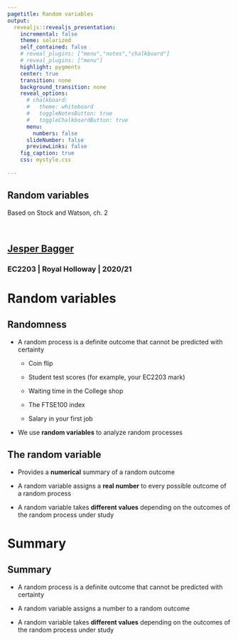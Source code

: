 ```yaml
---
pagetitle: Random variables
output: 
  revealjs::revealjs_presentation:
    incremental: false
    theme: solarized
    self_contained: false
    # reveal_plugins: ["menu","notes","chalkboard"]
    # reveal_plugins: ["menu"]
    highlight: pygments
    center: true
    transition: none
    background_transition: none 
    reveal_options:
      # chalkboard:
      #   theme: whiteboard
      #   toggleNotesButton: true
      #   toggleChalkboardButton: true
      menu:
        numbers: false
      slideNumber: false
      previewLinks: false
    fig_caption: true
    css: mystyle.css
    
--- 
```


<section>

<h1>Random variables</h1>

Based on Stock and Watson, ch. 2

<br>

<h2>[Jesper Bagger](mailto:jesper.bagger@rhul.ac.uk)</h2>

<h3>EC2203 | Royal Holloway | 2020/21</h3>



</section>

<!-- # Outline -->

<!-- - Random variables -->

<!-- - Probability distributions -->

# Random variables

## Randomness

- A random process is a definite outcome that cannot be predicted with certainty

  - Coin flip
  
  - Student test scores (for example, your EC2203 mark)
  
  - Waiting time in the College shop
  
  - The FTSE100 index
  
  - Salary in your first job
  
- We use **random variables** to analyze random processes
  
  
## The random variable

- Provides a **numerical** summary of a random outcome

- A random variable assigns a **real number** to every possible outcome of a random process

- A random variable takes **different values** depending on the outcomes of the random process under study


<!-- # Distributions -->

<!-- ## The distribution of a random variable -->

<!-- - The probability that, say, $X=x$ is the **proportion of times $X=x$ in many independent realizations** of $X$ -->

<!-- - The **distribution** of a random variable specifies the probability of realizing each value of the random variable -->

<!-- - Distinguish b/w **discrete** and **continuous** random variables -->


<!-- ## The PMF and CDF of a discrete random variable -->

<!-- - The **probability mass function (PMF)** (or **probability distribution**) of a **discrete** random variable $X$ is -->

<!--   <div class="box"> -->
<!--   $$f_X(x) = P(X = x); \quad  \sum_x f_X(x) = 1$$ -->
<!--   </div> -->

<!-- - The **cumulative distribution function (CDF)** of a discrete random variable $X$ is is -->

<!--   <div class="box"> -->
<!--   $$F_X(x) = P(X \leq x)$$ -->
<!--   </div> -->

<!-- ## The CDF of a continuous random variable -->

<!-- - The CDF of a **continuous** random variable $X$ is defined exactly as for discrete random variables: -->

<!--   <div class="box"> -->
<!--   $$F_X(x) = P(X \leq x)$$ -->
<!--   </div> -->

<!-- ## The probability density function -->

<!-- - The PMF is inappropriate for continuous random variables; instead, introduce the **probability density function (PDF)** -->

<!-- - The area under the PDF $f_X(X)$ b/w two points is equal to the probability that $X$ fall b/w those two points -->

<!--   $$\int_a^b f_X(x) dx = F_X(b) - F_X(a)$$ -->

<!-- - The PDF is the derivative of the CDF, and integrates to 1 -->

<!--   <div class="box"> -->
<!--   $$f_X(x) = \frac{d}{dx} F_X(x); \quad \int f_X(x) dx = 1$$ -->
<!--   </div> -->


<!-- ## The Normal PDF and CDF -->

<!-- ```{r echo=FALSE, error=FALSE, warning=FALSE} -->
<!-- par(mfrow=c(2,1), mar = c(2,4.1,1,4.1)) -->
<!-- # draw a plot of the N(0,1) PDF -->
<!-- x <- seq(-3.5,3.5,length=200) -->
<!-- pdf <- dnorm(x) -->
<!-- plot(x,pdf, -->
<!--       type = "l", -->
<!--       cex.axis = 1.5,  -->
<!--       cex.lab = 1.5,  -->
<!--       xlim = c(-3.5, 3.5), -->
<!--       ylab = "Density", -->
<!--       xlab = " ", -->
<!--       col = "blue", -->
<!--       lwd = 3, -->
<!--       panel.first = grid(nx = NULL,  -->
<!--                         ny = NULL,  -->
<!--                         col = "lightgray",  -->
<!--                         lty = "dotted",  -->
<!--                         lwd = 2))  -->
<!-- box(which = "plot",  -->
<!--     lty = "solid",  -->
<!--     lwd = 3) -->
<!-- # draw a plot of the N(0,1) CDF -->
<!-- x <- seq(-3.5,3.5,length=200) -->
<!-- cdf <- pnorm(x) -->
<!-- plot(x,cdf, -->
<!--       type = "l", -->
<!--       cex.axis = 1.5,  -->
<!--       cex.lab = 1.5,  -->
<!--       xlim = c(-3.5, 3.5), -->
<!--       ylab = "Probability", -->
<!--       xlab = " ", -->
<!--       col = "blue", -->
<!--       lwd = 3, -->
<!--       panel.first = grid(nx = NULL,  -->
<!--                         ny = NULL,  -->
<!--                         col = "lightgray",  -->
<!--                         lty = "dotted",  -->
<!--                         lwd = 2))  -->
<!-- box(which = "plot",  -->
<!--     lty = "solid",  -->
<!--     lwd = 3) -->

<!-- ``` -->


<!-- ## The Normal PDF and CDF -->

<!-- ```{r echo=FALSE, error=FALSE, warning=FALSE} -->
<!-- par(mfrow=c(2,1), mar = c(2,4.1,1,4.1)) -->
<!-- # draw a plot of the N(0,1) PDF -->

<!-- x <- seq(-3.5,3.5,length=200) -->
<!-- pdf <- dnorm(x) -->
<!-- plot(x,pdf, -->
<!--       type = "l", -->
<!--       cex.axis = 1.5,  -->
<!--       cex.lab = 1.5,  -->
<!--       xlim = c(-3.5, 3.5), -->
<!--       ylab = "Density", -->
<!--       xlab = " ", -->
<!--       col = "blue", -->
<!--       lwd = 3, -->
<!--       panel.first = grid(nx = NULL,  -->
<!--                         ny = NULL,  -->
<!--                         col = "lightgray",  -->
<!--                         lty = "dotted",  -->
<!--                         lwd = 2))  -->
<!-- box(which = "plot",  -->
<!--     lty = "solid",  -->
<!--     lwd = 3) -->

<!-- # The shaded area -->
<!-- xshade <- seq(-3.5,0,length=200) -->
<!-- pdfshade <- dnorm(xshade) -->
<!-- polygon(c(-3.5,xshade,0),c(0,pdfshade,0), col="lightgray", lwd = 0.1) -->
<!-- lines(x,pdf, -->
<!--       lwd = 3, -->
<!--       col="blue") -->

<!-- # draw a plot of the N(0,1) CDF -->
<!-- x <- seq(-3.5,3.5,length=200) -->
<!-- cdf <- pnorm(x) -->
<!-- plot(x,cdf, -->
<!--       type = "l", -->
<!--       cex.axis = 1.5,  -->
<!--       cex.lab = 1.5,  -->
<!--       xlim = c(-3.5, 3.5), -->
<!--       ylab = "Probability", -->
<!--       xlab = " ", -->
<!--       col = "blue", -->
<!--       lwd = 3, -->
<!--       panel.first = grid(nx = NULL,  -->
<!--                         ny = NULL,  -->
<!--                         col = "lightgray",  -->
<!--                         lty = "dotted",  -->
<!--                         lwd = 2))  -->
<!-- box(which = "plot",  -->
<!--     lty = "solid",  -->
<!--     lwd = 3) -->

<!-- segments(0, -1, 0, pnorm(0), col = "black", lty = 2, lwd = 3) -->
<!-- segments(-4, pnorm(0), 0, pnorm(0), col = "black", lty = 2, lwd = 3) -->
<!-- ``` -->


# Summary

## Summary

- A random process is a definite outcome that cannot be predicted with certainty

- A random variable assigns a number to a random outcome 

- A random variable takes **different values** depending on the outcomes of the random process under study

<!-- - The probabilities with which a discrete random variable takes on different values are given by the PMF -->

<!-- - The probabilities with which a continuous random variable takes on different values are given by the PDF -->

<!-- - The CDF gives the probability that a random variable takes a value less than or equal to a specific value -->
